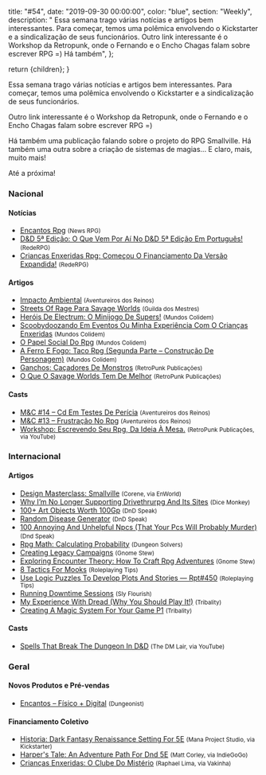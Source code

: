 
  title: "#54",
  date: "2019-09-30 00:00:00",
  color: "blue",
  section: "Weekly",
  description:
    "    Essa semana trago várias notícias e artigos bem interessantes. Para começar, temos uma polêmica envolvendo o Kickstarter e a sindicalização de seus funcionários.    Outro link interessante é o Workshop da Retropunk, onde o Fernando e o Encho Chagas falam sobre escrever RPG =)    Há também",
};

  return <InternalLayout meta={meta}>{children}</InternalLayout>;
}

Essa semana trago várias notícias e artigos bem interessantes. Para começar, temos uma polêmica envolvendo o Kickstarter e a sindicalização de seus funcionários.

Outro link interessante é o Workshop da Retropunk, onde o Fernando e o Encho Chagas falam sobre escrever RPG =)

Há também uma publicação falando sobre o projeto do RPG Smallville. Há também uma outra sobre a criação de sistemas de magias... E claro, mais, muito mais!

Até a próxima!

### Nacional

#### Notícias

- [Encantos Rpg] <small>(News RPG)</small>
- [D&amp;D 5ª Edição: O Que Vem Por Aí No D&amp;D 5ª Edição Em Português!] <small>(RedeRPG)</small>
- [Crianças Enxeridas Rpg: Começou O Financiamento Da Versão Expandida!] <small>(RedeRPG)</small>

#### Artigos

- [Impacto Ambiental] <small>(Aventureiros dos Reinos)</small>
- [Streets Of Rage Para Savage Worlds] <small>(Guilda dos Mestres)</small>
- [Heróis De Electrum: O Minijogo De Supers!] <small>(Mundos Colidem)</small>
- [Scoobydoozando Em Eventos Ou Minha Experiência Com O Crianças Enxeridas] <small>(Mundos Colidem)</small>
- [O Papel Social Do Rpg] <small>(Mundos Colidem)</small>
- [A Ferro E Fogo: Taco Rpg (Segunda Parte – Construção De Personagem)] <small>(Mundos Colidem)</small>
- [Ganchos: Caçadores De Monstros] <small>(RetroPunk Publicações)</small>
- [O Que O Savage Worlds Tem De Melhor] <small>(RetroPunk Publicações)</small>

#### Casts

- [M&amp;C #14 – Cd Em Testes De Perícia] <small>(Aventureiros dos Reinos)</small>
- [M&amp;C #13 – Frustração No Rpg] <small>(Aventureiros dos Reinos)</small>
- [Workshop: Escrevendo Seu Rpg, Da Ideia À Mesa.] <small>(RetroPunk Publicações, via YouTube)</small>

### Internacional

#### Artigos

- [Design Masterclass: Smallville] <small>(Corene, via EnWorld)</small>
- [Why I’m No Longer Supporting Drivethrurpg And Its Sites] <small>(Dice Monkey)</small>
- [100+ Art Objects Worth 100Gp] <small>(DnD Speak)</small>
- [Random Disease Generator] <small>(DnD Speak)</small>
- [100 Annoying And Unhelpful Npcs (That Your Pcs Will Probably Murder)] <small>(Dnd Speak)</small>
- [Rpg Math: Calculating Probability] <small>(Dungeon Solvers)</small>
- [Creating Legacy Campaigns] <small>(Gnome Stew)</small>
- [Exploring Encounter Theory: How To Craft Rpg Adventures] <small>(Gnome Stew)</small>
- [8 Tactics For Mooks] <small>(Roleplaying Tips)</small>
- [Use Logic Puzzles To Develop Plots And Stories — Rpt#450] <small>(Roleplaying Tips)</small>
- [Running Downtime Sessions] <small>(Sly Flourish)</small>
- [My Experience With Dread (Why You Should Play It!)] <small>(Tribality)</small>
- [Creating A Magic System For Your Game P1] <small>(Tribality)</small>

#### Casts

- [Spells That Break The Dungeon In D&amp;D] <small>(The DM Lair, via YouTube)</small>

### Geral

#### Novos Produtos e Pré-vendas

- [Encantos – Físico + Digital] <small>(Dungeonist)</small>

#### Financiamento Coletivo

- [Historia: Dark Fantasy Renaissance Setting For 5E] <small>(Mana Project Studio, via Kickstarter)</small>
- [Harper&#039;s Tale: An Adventure Path For Dnd 5E] <small>(Matt Corley, via IndieGoGo)</small>
- [Crianças Enxeridas: O Clube Do Mistério] <small>(Raphael Lima, via Vakinha)</small>

[d&amp;d 5ª edição: o que vem por aí no d&amp;d 5ª edição em português!]: https://www.rederpg.com.br/2019/09/29/dd-5a-edicao-o-que-vem-por-ai-no-dd-5a-edicao-em-portugues/
[8 tactics for mooks]: https://www.roleplayingtips.com/rptn/8-tactics-for-mooks/
[heróis de electrum: o minijogo de supers!]: https://www.mundoscolidem.com.br/herois-de-electrum-o-minijogo-de-supers/
[rpg math: calculating probability]: https://www.dungeonsolvers.com/2019/09/27/rpg-math-calculating-probability/
[100+ art objects worth 100gp]: http://dndspeak.com/2019/09/100-art-objects-worth-100gp/
[design masterclass: smallville]: https://www.enworld.org/threads/design-masterclass-smallville.667280/
[use logic puzzles to develop plots and stories — rpt#450]: https://www.roleplayingtips.com/rptn/use-logic-puzzles-to-develop-plots-and-stories-rpt450/
[crianças enxeridas rpg: começou o financiamento da versão expandida!]: https://www.rederpg.com.br/2019/09/26/criancas-enxeridas-rpg-comecou-o-financiamento-da-versao-expandida/
[crianças enxeridas: o clube do mistério]: https://www.vakinha.com.br/vaquinha/criancas-enxeridas-o-clube-do-misterio
[ganchos: caçadores de monstros]: https://retropunk.com.br/editora/ganchos-cacadores-de-monstros/
[scoobydoozando em eventos ou minha experiência com o crianças enxeridas]: https://www.mundoscolidem.com.br/scoobydoozando-em-eventos-ou-minha-experiencia-com-o-criancas-enxeridas/
[m&amp;c #14 – cd em testes de perícia]: http://aventureirosdosreinos.com/mc-14-cd-em-testes-de-pericia/
[creating legacy campaigns]: https://gnomestew.com/creating-legacy-campaigns/
[100 annoying and unhelpful npcs (that your pcs will probably murder)]: http://dndspeak.com/2019/09/100-annoying-and-unhelpful-npcs-that-your-pcs-will-probably-murder/
[encantos rpg]: https://newsrpg.wordpress.com/2019/09/26/encantos-rpg/
[encantos – físico + digital]: https://www.dungeonist.com/marketplace/product/encantos-fisico-digital/
[impacto ambiental]: http://aventureirosdosreinos.com/impacto-ambiental/
[streets of rage para savage worlds]: http://guildadosmestres.com.br/2019/09/25/streets-of-rage-para-savage-worlds/
[m&amp;c #13 – frustração no rpg]: http://aventureirosdosreinos.com/mc-13-frustracao-no-rpg/
[historia: dark fantasy renaissance setting for 5e]: https://www.kickstarter.com/projects/manaprojectstudio/historia-dark-fantasy-renaissance-setting-for-5e
[harper&#039;s tale: an adventure path for dnd 5e]: https://www.indiegogo.com/projects/harper-s-tale-an-adventure-path-for-dnd-5e#/
[my experience with dread (why you should play it!)]: https://www.tribality.com/2019/09/24/my-experience-with-dread-why-you-should-play-it/
[o papel social do rpg]: https://www.mundoscolidem.com.br/o-papel-social-do-rpg/
[spells that break the dungeon in d&amp;d]: https://www.youtube.com/watch?v=Ewv-xTS0LwI
[random disease generator]: http://dndspeak.com/2019/09/random-disease-generator/
[o que o savage worlds tem de melhor]: https://retropunk.com.br/editora/o-que-o-savage-worlds-tem-de-melhor/
[a ferro e fogo: taco rpg (segunda parte – construção de personagem)]: https://www.mundoscolidem.com.br/taco-rpg-ii-personagem/
[running downtime sessions]: http://slyflourish.com/running_downtime_sessions.html
[creating a magic system for your game p1]: https://www.tribality.com/2019/09/23/creating-a-magic-system-for-your-game-p1/
[exploring encounter theory: how to craft rpg adventures]: https://gnomestew.com/exploring-encounter-theory-how-to-craft-rpg-adventures/
[why i’m no longer supporting drivethrurpg and its sites]: https://www.dicemonkey.net/2019/09/27/why-im-no-longer-supporting-drivethrurpg-and-its-sites/
[workshop: escrevendo seu rpg, da ideia à mesa.]: https://www.youtube.com/watch?v=aaIdZTnA3bE
